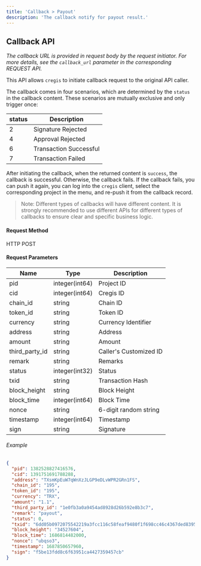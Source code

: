 ```yaml
---
title: 'Callback > Payout'
description: 'The callback notify for payout result.'
---
```


## Callback API

_The callback URL is provided in request body by the request initiator. For more details, see the `callback_url` parameter in the corresponding REQUEST API._

This API allows `cregis` to initiate callback request to the original API caller. 

The callback comes in four scenarios, which are determined by the `status` in the callback content. These scenarios are mutually exclusive and only trigger once:

| status | Description            |
| ------ | ---------------------- |
| 2      | Signature Rejected     |
| 4      | Approval Rejected      |
| 6      | Transaction Successful |
| 7      | Transaction Failed     |

After initiating the callback, when the returned content is `success`, the callback is successful. Otherwise, the callback fails. If the callback fails, you can push it again, you can log into the `cregis` client, select the corresponding project in the menu, and re-push it from the callback record.

> Note: Different types of callbacks will have different content. It is strongly recommended to use different APIs for different types of callbacks to ensure clear and specific business logic.


#### Request Method

HTTP POST

#### Request Parameters

| Name             | Type            | Description       |
| ---------------- | --------------- | ----------------- |
| pid              | integer(int64)  | Project ID        |
| cid              | integer(int64)  | Cregis ID        |
| chain_id         | string          | Chain ID          |
| token_id         | string          | Token ID          |
| currency         | string          | Currency Identifier |
| address          | string          | Address           |
| amount           | string          | Amount            |
| third_party_id   | string          | Caller's Customized ID |
| remark           | string          | Remarks           |
| status           | integer(int32)  | Status            |
| txid             | string          | Transaction Hash  |
| block_height     | string          | Block Height      |
| block_time       | integer(int64)  | Block Time        |
| nonce            | string          | 6-digit random string |
| timestamp        | integer(int64)  | Timestamp         |
| sign             | string          | Signature         |

###### Example

```json
{
  "pid": 1382528827416576,
  "cid": 1391751691788288,
  "address": "TXsmKpEuW7qWnXzJLGP9eDLvWPR2GRn1FS",
  "chain_id": "195",
  "token_id": "195",
  "currency": "TRX",
  "amount": "1.1",
  "third_party_id": "1e0fb3a0a9454ad8928d26b592e8b3c7",
  "remark": "payout",
  "status": 0,
  "txid": "6dd05b0972075542219a3fcc116c58feaf9480f1f698cc46c4367ded83955cfd",
  "block_height": "34527604",
  "block_time": 1686814482000,
  "nonce": "ubqso3",
  "timestamp": 1687850657960,
  "sign": "f5be13fdd8c6f63951ca4427359457cb"
}
```
